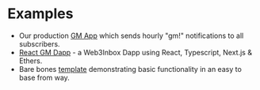 # Examples

- Our production [GM App](https://gm.walletconnect.com) which sends hourly "gm!" notifications to all subscribers.
- [React GM Dapp](https://github.com/WalletConnect/gm-dapp) - a Web3Inbox Dapp using React, Typescript, Next.js & Ethers.
- Bare bones [template](https://github.com/WalletConnect/web3inbox-client/tree/main/apps/web) demonstrating basic functionality in an easy to base from way.

